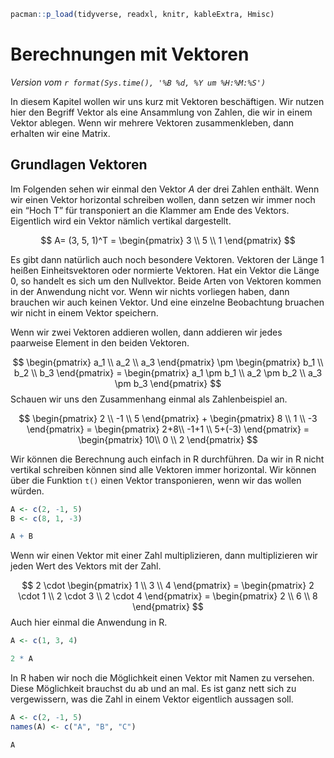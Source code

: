 ```r
pacman::p_load(tidyverse, readxl, knitr, kableExtra, Hmisc)
```

# Berechnungen mit Vektoren {#sec-vec}

*Version vom `r format(Sys.time(), '%B %d, %Y um %H:%M:%S')`*

In diesem Kapitel wollen wir uns kurz mit Vektoren beschäftigen. Wir nutzen hier den Begriff Vektor als eine Ansammlung von Zahlen, die wir in einem Vektor ablegen. Wenn wir mehrere Vektoren zusammenkleben, dann erhalten wir eine Matrix.


## Grundlagen Vektoren

Im Folgenden sehen wir einmal den Vektor $A$ der drei Zahlen enthält. Wenn wir einen Vektor horizontal schreiben wollen, dann setzen wir immer noch ein "Hoch T" für transponiert an die Klammer am Ende des Vektors. Eigentlich wird ein Vektor nämlich vertikal dargestellt. 

$$
A= (3, 5, 1)^T = \begin{pmatrix} 3 \\ 5 \\ 1 \end{pmatrix} 
$$

Es gibt dann natürlich auch noch besondere Vektoren. Vektoren der Länge 1 heißen Einheitsvektoren oder normierte Vektoren. Hat ein Vektor die Länge 0, so handelt es sich um den Nullvektor. Beide Arten von Vektoren kommen in der Anwendung nicht vor. Wenn wir nichts vorliegen haben, dann brauchen wir auch keinen Vektor. Und eine einzelne Beobachtung bruachen wir nicht in einem Vektor speichern.

Wenn wir zwei Vektoren addieren wollen, dann addieren wir jedes paarweise Element in den beiden Vektoren.

$$
\begin{pmatrix} a_1 \\ a_2 \\ a_3 \end{pmatrix} 
\pm 
\begin{pmatrix} b_1 \\ b_2 \\ b_3 \end{pmatrix} 
= 
\begin{pmatrix} a_1 \pm b_1 \\ a_2 \pm b_2 \\ a_3 \pm b_3 \end{pmatrix} 
$$
Schauen wir uns den Zusammenhang einmal als Zahlenbeispiel an.

$$
\begin{pmatrix}
2 \\ -1 \\ 5 
\end{pmatrix}
+
\begin{pmatrix} 
8 \\ 1 \\ -3 
\end{pmatrix} 
=
\begin{pmatrix} 
2+8\\ -1+1 \\ 5+(-3) 
\end{pmatrix}
=
\begin{pmatrix} 
10\\ 0 \\ 2 
\end{pmatrix} 
$$

Wir können die Berechnung auch einfach in R durchführen. Da wir in R nicht vertikal schreiben können sind alle Vektoren immer horizontal. Wir können über die Funktion `t()` einen Vektor transponieren, wenn wir das wollen würden.

```r
A <- c(2, -1, 5)
B <- c(8, 1, -3)

A + B
```

Wenn wir einen Vektor mit einer Zahl multiplizieren, dann multiplizieren wir jeden Wert des Vektors mit der Zahl.

$$
2 \cdot \begin{pmatrix} 1 \\ 3 \\ 4 \end{pmatrix}  =
\begin{pmatrix} 2 \cdot 1 \\ 2 \cdot 3 \\ 2 \cdot 4 \end{pmatrix}  =
\begin{pmatrix} 2 \\ 6 \\ 8 \end{pmatrix}
$$
Auch hier einmal die Anwendung in R.

```r
A <- c(1, 3, 4)

2 * A
```

In R haben wir noch die Möglichkeit einen Vektor mit Namen zu versehen. Diese Möglichkeit brauchst du ab und an mal. Es ist ganz nett sich zu vergewissern, was die Zahl in einem Vektor eigentlich aussagen soll.

```r
A <- c(2, -1, 5)
names(A) <- c("A", "B", "C")

A
```


